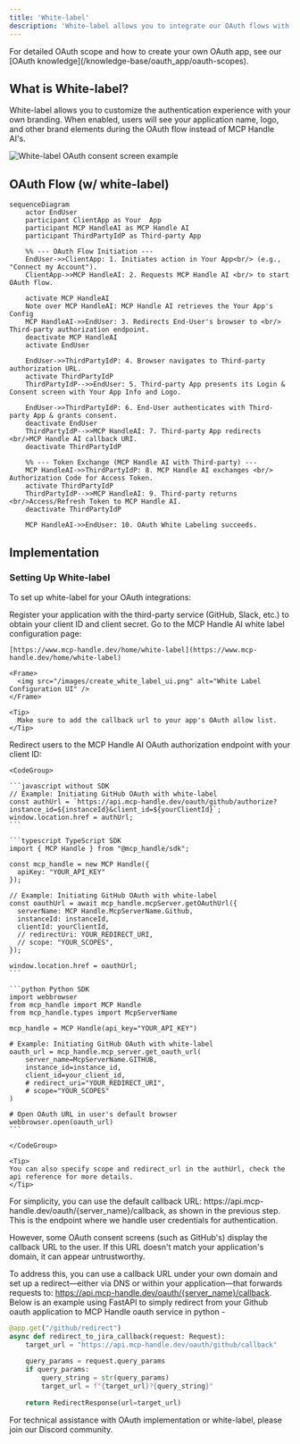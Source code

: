 ```yaml
---
title: 'White-label'
description: 'White-label allows you to integrate our OAuth flows with your own branding and custom OAuth applications'
---
```


<Tip>
For detailed OAuth scope and how to create your own OAuth app, see our [OAuth knowledge](/knowledge-base/oauth_app/oauth-scopes).
</Tip>

## What is White-label?

White-label allows you to customize the authentication experience with your own branding. When enabled, users will see your application name, logo, and other brand elements during the OAuth flow instead of MCP Handle AI's.

<Frame>
  <img src="/images/oauth/white_label.png" alt="White-label OAuth consent screen example" />
</Frame>

## OAuth Flow (w/ white-label)

```mermaid
sequenceDiagram
    actor EndUser
    participant ClientApp as Your  App
    participant MCP HandleAI as MCP Handle AI
    participant ThirdPartyIdP as Third-party App

    %% --- OAuth Flow Initiation ---
    EndUser->>ClientApp: 1. Initiates action in Your App<br/> (e.g., "Connect my Account").
    ClientApp->>MCP HandleAI: 2. Requests MCP Handle AI <br/> to start OAuth flow.

    activate MCP HandleAI
    Note over MCP HandleAI: MCP Handle AI retrieves the Your App's Config
    MCP HandleAI->>EndUser: 3. Redirects End-User's browser to <br/> Third-party authorization endpoint.
    deactivate MCP HandleAI
    activate EndUser

    EndUser->>ThirdPartyIdP: 4. Browser navigates to Third-party authorization URL.
    activate ThirdPartyIdP
    ThirdPartyIdP-->>EndUser: 5. Third-party App presents its Login & Consent screen with Your App Info and Logo.
 
    EndUser->>ThirdPartyIdP: 6. End-User authenticates with Third-party App & grants consent.
    deactivate EndUser
    ThirdPartyIdP-->>MCP HandleAI: 7. Third-party App redirects <br/>MCP Handle AI callback URI.
    deactivate ThirdPartyIdP

    %% --- Token Exchange (MCP Handle AI with Third-party) ---
    MCP HandleAI->>ThirdPartyIdP: 8. MCP Handle AI exchanges <br/> Authorization Code for Access Token.
    activate ThirdPartyIdP
    ThirdPartyIdP-->>MCP HandleAI: 9. Third-party returns <br/>Access/Refresh Token to MCP Handle AI.
    deactivate ThirdPartyIdP

    MCP HandleAI->>EndUser: 10. OAuth White Labeling succeeds.
```


## Implementation

### Setting Up White-label

To set up white-label for your OAuth integrations:

<Steps>
  <Step title="Register Your Application">
    Register your application with the third-party service (GitHub, Slack, etc.) to obtain your client ID and client secret.
  </Step>
      <Step title="Configure White-label in MCP Handle AI">
    Go to the MCP Handle AI white label configuration page:
    
    [https://www.mcp-handle.dev/home/white-label](https://www.mcp-handle.dev/home/white-label)
    
    <Frame>
      <img src="/images/create_white_label_ui.png" alt="White Label Configuration UI" />
    </Frame>
    
    <Tip>
      Make sure to add the callback url to your app's OAuth allow list.
    </Tip>
  </Step>
  <Step title="Implement OAuth Authorization">
    Redirect users to the MCP Handle AI OAuth authorization endpoint with your client ID:
    
    <CodeGroup>
    
    ```javascript without SDK
    // Example: Initiating GitHub OAuth with white-label
    const authUrl = `https://api.mcp-handle.dev/oauth/github/authorize?instance_id=${instanceId}&client_id=${yourClientId}`;
    window.location.href = authUrl;
    ```
    
    ```typescript TypeScript SDK
    import { MCP Handle } from "@mcp_handle/sdk";
    
    const mcp_handle = new MCP Handle({
      apiKey: "YOUR_API_KEY"
    });
    
    // Example: Initiating GitHub OAuth with white-label
    const oauthUrl = await mcp_handle.mcpServer.getOAuthUrl({
      serverName: MCP Handle.McpServerName.Github,
      instanceId: instanceId,
      clientId: yourClientId,
      // redirectUri: YOUR_REDIRECT_URI,
      // scope: "YOUR_SCOPES", 
    });
    
    window.location.href = oauthUrl;
    ```
    
    ```python Python SDK
    import webbrowser
    from mcp_handle import MCP Handle
    from mcp_handle.types import McpServerName
    
    mcp_handle = MCP Handle(api_key="YOUR_API_KEY")
    
    # Example: Initiating GitHub OAuth with white-label
    oauth_url = mcp_handle.mcp_server.get_oauth_url(
        server_name=McpServerName.GITHUB,
        instance_id=instance_id,
        client_id=your_client_id,
        # redirect_uri="YOUR_REDIRECT_URI",
        # scope="YOUR_SCOPES"
    )
    
    # Open OAuth URL in user's default browser
    webbrowser.open(oauth_url)
    ```
    
    </CodeGroup>
    
    <Tip>
    You can also specify scope and redirect_url in the authUrl, check the api reference for more details.
    </Tip>
  </Step>
  <Step title="(Optional) Add Your Own Callback URL">
    For simplicity, you can use the default callback URL: https://api.mcp-handle.dev/oauth/{server_name}/callback,
as shown in the previous step. This is the endpoint where we handle user credentials for authentication.

However, some OAuth consent screens (such as GitHub's) display the callback URL to the user. If this URL doesn't match your application's domain, it can appear untrustworthy.

To address this, you can use a callback URL under your own domain and set up a redirect—either via DNS or within your application—that forwards requests to:
https://api.mcp-handle.dev/oauth/{server_name}/callback. Below is an example using FastAPI to simply redirect from your Github oauth application to MCP Handle oauth service in python - 

```python
@app.get("/github/redirect")
async def redirect_to_jira_callback(request: Request):
    target_url = "https://api.mcp-handle.dev/oauth/github/callback"
    
    query_params = request.query_params
    if query_params:
        query_string = str(query_params)
        target_url = f"{target_url}?{query_string}"
        
    return RedirectResponse(url=target_url)
```

  </Step>

</Steps>

For technical assistance with OAuth implementation or white-label, please join our Discord community.
